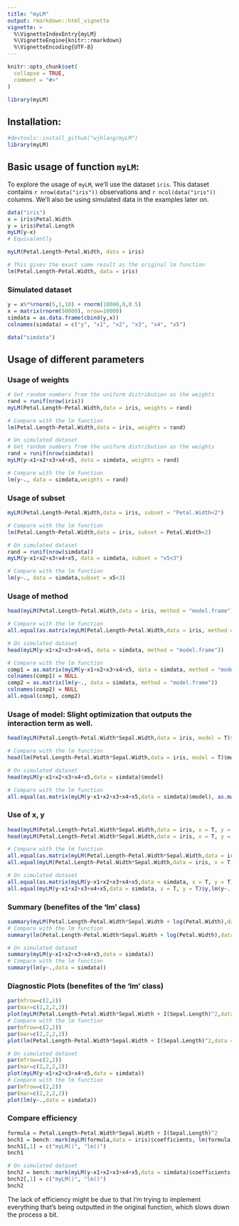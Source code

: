 ```yaml
---
title: "myLM"
output: rmarkdown::html_vignette
vignette: >
  %\VignetteIndexEntry{myLM}
  %\VignetteEngine{knitr::rmarkdown}
  %\VignetteEncoding{UTF-8}
---
```


```r
knitr::opts_chunk$set(
  collapse = TRUE,
  comment = "#>"
)
```

```r
library(myLM)
```

## Installation:

```r
#devtools::install_github("wjhlang/myLM")
library(myLM)
```

## Basic usage of function `myLM`:
To explore the usage of `myLM`, we'll use the dataset `iris`. This dataset contains `r nrow(data("iris"))` observations and `r ncol(data("iris"))` columns. We'll also be using simulated data in the examples later on.
```r
data("iris")
x = iris$Petal.Width
y = iris$Petal.Length
myLM(y~x)
# Equivalently

myLM(Petal.Length~Petal.Width, data = iris)

# This gives the exact same result as the original lm function
lm(Petal.Length~Petal.Width, data = iris)
```

### Simulated dataset

```r
y = x%*%rnorm(5,1,10) + rnorm(10000,0,0.5)
x = matrix(rnorm(50000), nrow=10000) 
simdata = as.data.frame(cbind(y,x))
colnames(simdata) = c("y", "x1", "x2", "x3", "x4", "x5")
```
```r
data("simdata")
```

## Usage of different parameters
### Usage of weights

```r
# Get random numbers from the uniform distribution as the weights
rand = runif(nrow(iris))
myLM(Petal.Length~Petal.Width,data = iris, weights = rand)

# Compare with the lm function
lm(Petal.Length~Petal.Width,data = iris, weights = rand)

# On simulated dataset
# Get random numbers from the uniform distribution as the weights
rand = runif(nrow(simdata))
myLM(y~x1+x2+x3+x4+x5, data = simdata, weights = rand)

# Compare with the lm function
lm(y~., data = simdata,weights = rand)
```

### Usage of subset

```r
myLM(Petal.Length~Petal.Width,data = iris, subset = "Petal.Width<2")

# Compare with the lm function
lm(Petal.Length~Petal.Width,data = iris, subset = Petal.Width<2)

# On simulated dataset
rand = runif(nrow(simdata))
myLM(y~x1+x2+x3+x4+x5, data = simdata, subset = "x5<3")

# Compare with the lm function
lm(y~., data = simdata,subset = x5<3)
```
### Usage of method

```r
head(myLM(Petal.Length~Petal.Width,data = iris, method = "model.frame"))

# Compare with the lm function
all.equal(as.matrix(myLM(Petal.Length~Petal.Width,data = iris, method = "model.frame")), as.matrix(lm(Petal.Length~Petal.Width,data = iris, method = "model.frame")))

# On simulated dataset
head(myLM(y~x1+x2+x3+x4+x5, data = simdata, method = "model.frame"))

# Compare with the lm function
comp1 = as.matrix(myLM(y~x1+x2+x3+x4+x5, data = simdata, method = "model.frame"))
colnames(comp1) = NULL
comp2 = as.matrix(lm(y~., data = simdata, method = "model.frame"))
colnames(comp2) = NULL
all.equal(comp1, comp2)
```

### Usage of model: Slight optimization that outputs the interaction term as well.

```r
head(myLM(Petal.Length~Petal.Width*Sepal.Width,data = iris, model = T)$model) # Same as myLM(Petal.Length~Petal.Width,data = iris)

# Compare with the lm function
head(lm(Petal.Length~Petal.Width*Sepal.Width,data = iris, model = T)$model)

# On simulated dataset
head(myLM(y~x1+x2+x3+x4+x5,data = simdata)$model)

# Compare with the lm function
all.equal(as.matrix(myLM(y~x1+x2+x3+x4+x5,data = simdata)$model), as.matrix(lm(y~.,data=simdata)$model))
```
### Use of x, y

```r
head(myLM(Petal.Length~Petal.Width*Sepal.Width,data = iris, x = T, y = T)$x)
head(myLM(Petal.Length~Petal.Width*Sepal.Width,data = iris, x = T, y = T)$y)

# Compare with the lm function
all.equal(as.matrix(myLM(Petal.Length~Petal.Width*Sepal.Width,data = iris, x = T, y = T)$x),as.matrix(lm(Petal.Length~Petal.Width*Sepal.Width,data = iris, x = T, y = T)$x))
all.equal(myLM(Petal.Length~Petal.Width*Sepal.Width,data = iris, x = T, y = T)$y,lm(Petal.Length~Petal.Width*Sepal.Width,data = iris, x = T, y = T)$y)

# On simulated dataset
all.equal(as.matrix(myLM(y~x1+x2+x3+x4+x5,data = simdata, x = T, y = T)$x),as.matrix(lm(y~.,data = simdata, x = T, y = T)$x))
all.equal(myLM(y~x1+x2+x3+x4+x5,data = simdata, x = T, y = T)$y,lm(y~.,data = simdata, x = T, y = T)$y)
```

### Summary (benefites of the 'lm' class)

```r
summary(myLM(Petal.Length~Petal.Width*Sepal.Width + log(Petal.Width),data = iris))
# Compare with the lm function
summary(lm(Petal.Length~Petal.Width*Sepal.Width + log(Petal.Width),data = iris))

# On simulated dataset
summary(myLM(y~x1+x2+x3+x4+x5,data = simdata))
# Compare with the lm function
summary(lm(y~.,data = simdata))
```

### Diagnostic Plots (benefites of the 'lm' class)

```r
par(mfrow=c(2,2))
par(mar=c(2,2,2,2))
plot(myLM(Petal.Length~Petal.Width*Sepal.Width + I(Sepal.Length)^2,data = iris))
# Compare with the lm function
par(mfrow=c(2,2))
par(mar=c(2,2,2,2))
plot(lm(Petal.Length~Petal.Width*Sepal.Width + I(Sepal.Length)^2,data = iris))

# On simulated dataset
par(mfrow=c(2,2))
par(mar=c(2,2,2,2))
plot(myLM(y~x1+x2+x3+x4+x5,data = simdata))
# Compare with the lm function
par(mfrow=c(2,2))
par(mar=c(2,2,2,2))
plot(lm(y~.,data = simdata))
```

### Compare efficiency

```r
formula = Petal.Length~Petal.Width*Sepal.Width + I(Sepal.Length)^2
bnch1 = bench::mark(myLM(formula,data = iris)$coefficients, lm(formula,data = iris)$coefficients)
bnch1[,1] = c("myLM()", "lm()")
bnch1

# On simulated dataset
bnch2 = bench::mark(myLM(y~x1+x2+x3+x4+x5,data = simdata)$coefficients, lm(y~.,data = simdata)$coefficients)
bnch2[,1] = c("myLM()", "lm()")
bnch2
```

The lack of efficiency might be due to that I'm trying to implement everything that's being outputted in the original function, which slows down the process a bit.

